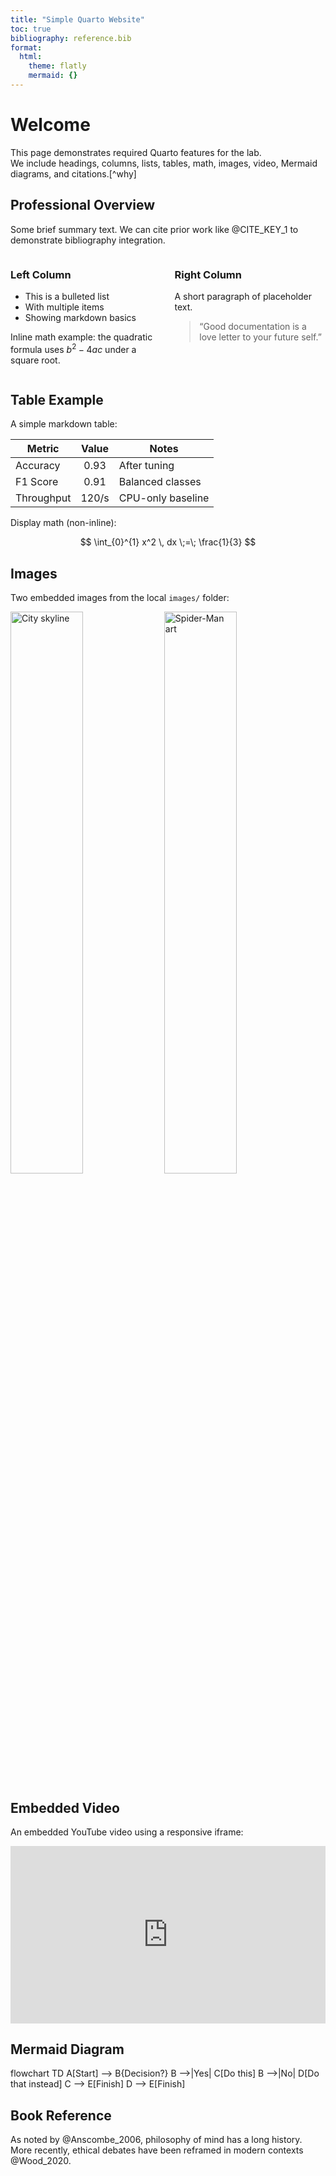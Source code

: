 ```yaml
---
title: "Simple Quarto Website"
toc: true
bibliography: reference.bib
format:
  html:
    theme: flatly
    mermaid: {}
---
```


# Welcome

This page demonstrates required Quarto features for the lab.  
We include headings, columns, lists, tables, math, images, video, Mermaid diagrams, and citations.[^why]

## Professional Overview

Some brief summary text. We can cite prior work like @CITE_KEY_1 to demonstrate bibliography integration.

::: { .columns }
::: { .column width="50%" }
### Left Column

- This is a bulleted list
- With multiple items
- Showing markdown basics

Inline math example: the quadratic formula uses $b^2 - 4ac$ under a square root.
:::
::: { .column width="50%" }
### Right Column

A short paragraph of placeholder text. 

> “Good documentation is a love letter to your future self.”

:::
:::

## Table Example

A simple markdown table:

| Metric       | Value | Notes              |
|--------------|:-----:|--------------------|
| Accuracy     | 0.93  | After tuning       |
| F1 Score     | 0.91  | Balanced classes   |
| Throughput   | 120/s | CPU-only baseline  |

Display math (non-inline):

$$
\int_{0}^{1} x^2 \, dx \;=\; \frac{1}{3}
$$

## Images

Two embedded images from the local `images/` folder:

![City skyline](images/city.jpeg){width=48%}
![Spider-Man art](images/spidey.jpeg){width=48%}

## Embedded Video

An embedded YouTube video using a responsive iframe:

<div style="position:relative;padding-bottom:56.25%;height:0;overflow:hidden;">
  <iframe src="https://www.youtube.com/embed/ejFccNmL15g"
          title="YouTube video"
          frameborder="0"
          allow="accelerometer; autoplay; clipboard-write; encrypted-media; gyroscope; picture-in-picture; web-share"
          allowfullscreen
          style="position:absolute;top:0;left:0;width:100%;height:100%;">
  </iframe>
</div>

## Mermaid Diagram

::: {.mermaid}
flowchart TD
  A[Start] --> B{Decision?}
  B -->|Yes| C[Do this]
  B -->|No| D[Do that instead]
  C --> E[Finish]
  D --> E[Finish]
:::

## Book Reference
As noted by @Anscombe_2006, philosophy of mind has a long history.  
More recently, ethical debates have been reframed in modern contexts @Wood_2020.
